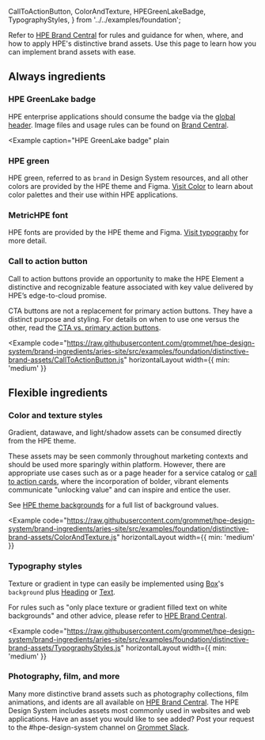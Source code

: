   CallToActionButton,
  ColorAndTexture,
  HPEGreenLakeBadge,
  TypographyStyles,
} from '../../examples/foundation';

Refer to [HPE Brand Central](https://brandcentral.hpe.com/brand-central/content/distinctive-brand-assets) 
for rules and guidance for when, where, and how to apply HPE's distinctive 
brand assets. Use this page to learn how you can implement brand assets with ease.

## Always ingredients

### HPE GreenLake badge
HPE enterprise applications should consume the badge via the [global header](/templates/global-header). 
Image files and usage rules can be found on [Brand Central](https://brandcentral.hpe.com/brand-central/content/distinctive-brand-assets/always-ingredients#hpe-logo-and-hpe-greenlake-badge).

<Example
  caption="HPE GreenLake badge"
  plain
>
  <HPEGreenLakeBadge />
</Example>

### HPE green
HPE green, referred to as `brand` <ColorSwatch background="brand" /> in Design System resources, 
and all other colors are provided by the HPE theme and Figma. [Visit Color](/foundation/color) to 
learn about color palettes and their use within HPE applications.

### MetricHPE font
HPE fonts are provided by the HPE theme and Figma. [Visit typography](/foundation/typography) for 
more detail.

### Call to action button
Call to action buttons provide an opportunity to make the HPE Element a distinctive and 
recognizable feature associated with key value delivered by HPE’s edge-to-cloud promise.

CTA buttons are not a replacement for primary action buttons. They have a distinct 
purpose and styling. For details on when to use one versus the other, read the 
[CTA vs. primary action buttons](/components/button#when-to-use-a-cta-button).


<Example
  code="https://raw.githubusercontent.com/grommet/hpe-design-system/brand-ingredients/aries-site/src/examples/foundation/distinctive-brand-assets/CallToActionButton.js"
  horizontalLayout
  width={{ min: 'medium' }}
>
  <CallToActionButton />
</Example>

## Flexible ingredients

### Color and texture styles
Gradient, datawave, and light/shadow assets can be consumed directly from the HPE theme.

These assets may be seen commonly throughout marketing contexts and should be used more 
sparingly within platform. However, there are appropriate use cases such as or a page header 
for a service catalog or [call to action cards](/components/card/call-to-action-card), where 
the incorporation of bolder, vibrant elements communicate "unlocking value" and can inspire 
and entice the user.

See [HPE theme backgrounds](https://github.com/grommet/grommet-theme-hpe/blob/master/src/js/themes/backgrounds.js) 
for a full list of background values.

<Example
  code="https://raw.githubusercontent.com/grommet/hpe-design-system/brand-ingredients/aries-site/src/examples/foundation/distinctive-brand-assets/ColorAndTexture.js"
  horizontalLayout
  width={{ min: 'medium' }}
>
  <ColorAndTexture />
</Example>

### Typography styles
Texture or gradient in type can easily be implemented using [Box](/components/box)'s `background` 
plus [Heading](/components/heading) or [Text](/components/text).

For rules such as "only place texture or gradient filled text on white backgrounds" and other 
advice, please refer to [HPE Brand Central](https://brandcentral.hpe.com/brand-central/content/distinctive-brand-assets).

<Example
  code="https://raw.githubusercontent.com/grommet/hpe-design-system/brand-ingredients/aries-site/src/examples/foundation/distinctive-brand-assets/TypographyStyles.js"
  horizontalLayout
  width={{ min: 'medium' }}
>
  <TypographyStyles />
</Example>

### Photography, film, and more
Many more distinctive brand assets such as photography collections, film animations, 
and idents are all available on [HPE Brand Central](https://brandcentral.hpe.com/brand-central/content/distinctive-brand-assets). 
The HPE Design System includes assets most commonly used in websites and web applications.
Have an asset you would like to see added? Post your request to the #hpe-design-system 
channel on [Grommet Slack](https://grommet.slack.com).